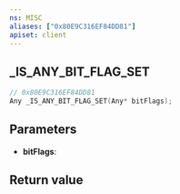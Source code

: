```yaml
---
ns: MISC
aliases: ["0x80E9C316EF84DD81"]
apiset: client
---
```

## _IS_ANY_BIT_FLAG_SET

```c
// 0x80E9C316EF84DD81
Any _IS_ANY_BIT_FLAG_SET(Any* bitFlags);
```


## Parameters
* **bitFlags**:

## Return value